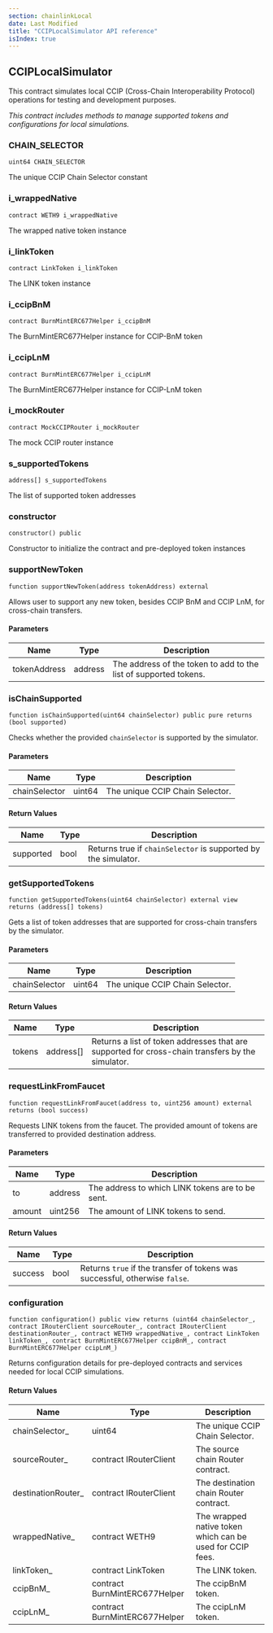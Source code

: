 ```yaml
---
section: chainlinkLocal
date: Last Modified
title: "CCIPLocalSimulator API reference"
isIndex: true
---
```


## CCIPLocalSimulator

This contract simulates local CCIP (Cross-Chain Interoperability Protocol)
operations for testing and development purposes.

_This contract includes methods to manage supported tokens and configurations
for local simulations._

### CHAIN_SELECTOR

```solidity
uint64 CHAIN_SELECTOR
```

The unique CCIP Chain Selector constant

### i_wrappedNative

```solidity
contract WETH9 i_wrappedNative
```

The wrapped native token instance

### i_linkToken

```solidity
contract LinkToken i_linkToken
```

The LINK token instance

### i_ccipBnM

```solidity
contract BurnMintERC677Helper i_ccipBnM
```

The BurnMintERC677Helper instance for CCIP-BnM token

### i_ccipLnM

```solidity
contract BurnMintERC677Helper i_ccipLnM
```

The BurnMintERC677Helper instance for CCIP-LnM token

### i_mockRouter

```solidity
contract MockCCIPRouter i_mockRouter
```

The mock CCIP router instance

### s_supportedTokens

```solidity
address[] s_supportedTokens
```

The list of supported token addresses

### constructor

```solidity
constructor() public
```

Constructor to initialize the contract and pre-deployed token instances

### supportNewToken

```solidity
function supportNewToken(address tokenAddress) external
```

Allows user to support any new token, besides CCIP BnM and CCIP LnM, for
cross-chain transfers.

#### Parameters

| Name         | Type    | Description                                                      |
| ------------ | ------- | ---------------------------------------------------------------- |
| tokenAddress | address | The address of the token to add to the list of supported tokens. |

### isChainSupported

```solidity
function isChainSupported(uint64 chainSelector) public pure returns (bool supported)
```

Checks whether the provided `chainSelector` is supported by the simulator.

#### Parameters

| Name          | Type   | Description                     |
| ------------- | ------ | ------------------------------- |
| chainSelector | uint64 | The unique CCIP Chain Selector. |

#### Return Values

| Name      | Type | Description                                                    |
| --------- | ---- | -------------------------------------------------------------- |
| supported | bool | Returns true if `chainSelector` is supported by the simulator. |

### getSupportedTokens

```solidity
function getSupportedTokens(uint64 chainSelector) external view returns (address[] tokens)
```

Gets a list of token addresses that are supported for cross-chain transfers by
the simulator.

#### Parameters

| Name          | Type   | Description                     |
| ------------- | ------ | ------------------------------- |
| chainSelector | uint64 | The unique CCIP Chain Selector. |

#### Return Values

| Name   | Type      | Description                                                                                      |
| ------ | --------- | ------------------------------------------------------------------------------------------------ |
| tokens | address[] | Returns a list of token addresses that are supported for cross-chain transfers by the simulator. |

### requestLinkFromFaucet

```solidity
function requestLinkFromFaucet(address to, uint256 amount) external returns (bool success)
```

Requests LINK tokens from the faucet. The provided amount of tokens are
transferred to provided destination address.

#### Parameters

| Name   | Type    | Description                                      |
| ------ | ------- | ------------------------------------------------ |
| to     | address | The address to which LINK tokens are to be sent. |
| amount | uint256 | The amount of LINK tokens to send.               |

#### Return Values

| Name    | Type | Description                                                                 |
| ------- | ---- | --------------------------------------------------------------------------- |
| success | bool | Returns `true` if the transfer of tokens was successful, otherwise `false`. |

### configuration

```solidity
function configuration() public view returns (uint64 chainSelector_, contract IRouterClient sourceRouter_, contract IRouterClient destinationRouter_, contract WETH9 wrappedNative_, contract LinkToken linkToken_, contract BurnMintERC677Helper ccipBnM_, contract BurnMintERC677Helper ccipLnM_)
```

Returns configuration details for pre-deployed contracts and services needed for
local CCIP simulations.

#### Return Values

| Name                | Type                          | Description                                               |
| ------------------- | ----------------------------- | --------------------------------------------------------- |
| chainSelector\_     | uint64                        | The unique CCIP Chain Selector.                           |
| sourceRouter\_      | contract IRouterClient        | The source chain Router contract.                         |
| destinationRouter\_ | contract IRouterClient        | The destination chain Router contract.                    |
| wrappedNative\_     | contract WETH9                | The wrapped native token which can be used for CCIP fees. |
| linkToken\_         | contract LinkToken            | The LINK token.                                           |
| ccipBnM\_           | contract BurnMintERC677Helper | The ccipBnM token.                                        |
| ccipLnM\_           | contract BurnMintERC677Helper | The ccipLnM token.                                        |
